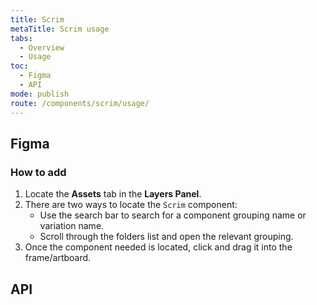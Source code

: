 ```yaml
---
title: Scrim
metaTitle: Scrim usage
tabs:
  - Overview
  - Usage
toc:
  - Figma
  - API
mode: publish
route: /components/scrim/usage/
---
```



## Figma

### How to add

1. Locate the **Assets** tab in the **Layers Panel**.
2. There are two ways to locate the `Scrim` component:
   - Use the search bar to search for a component grouping name or variation name.
   - Scroll through the folders list and open the relevant grouping.
3. Once the component needed is located, click and drag it into the frame/artboard.

## API

<PropsTable props={Scrim.__docgenInfo.props} />
